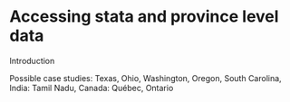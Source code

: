 # Accessing stata and province level data
Introduction 

Possible case studies: Texas, Ohio, Washington, Oregon, South Carolina, India: Tamil Nadu, Canada: Québec, Ontario

